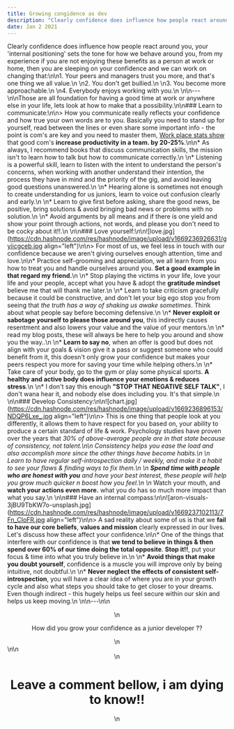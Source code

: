 ```yaml
---
title: Growing congidence as dev
description: "Clearly confidence does influence how people react around you, your 'internal positioning' sets the tone for how we behave around you, from my experience if you are not enjoying these benefits as a person at work or home, then you are sleeping on you..."
date: Jan 2 2021
---
```


Clearly confidence does influence how people react around you, your 'internal positioning' sets the tone for how we behave around you, from my experience if you are not enjoying these benefits as a person at work or home, then you are sleeping on your confidence and we can work on changing that:\n\n1. Your peers and managers trust you more, and that's one thing we all value.\n    \n2. You don't get bullied.\n    \n3. You become more approachable.\n    \n4. Everybody enjoys working with you.\n    \n\n---\n\nThose are all foundation for having a good time at work or anywhere else in your life, lets look at how to make that a possibility.\n\n### Learn to communicate:\n\n> How you communicate really reflects your confidence and how true your own words are to you. Basically you need to stand up for yourself, read between the lines or even share some important info - the point is com's are key and you need to master them, [Work place stats show](https://pumble.com/learn/communication/communication-statistics/) that good com's **increase productivity in a team. by 20-25%**.\n\n* As always, I recommend books that discuss communication skills, the mission isn't to learn how to talk but how to communicate correctly.\n    \n* Listening is a powerful skill, learn to listen with the intent to understand the person's concerns, when working with another understand their intention, the process they have in mind and the priority of the gig, and avoid leaving good questions unanswered.\n    \n* Hearing alone is sometimes not enough to create understanding for us juniors, learn to voice out confusion clearly and early.\n    \n* Learn to give first before asking, share the good news, be positive, bring solutions & avoid bringing bad news or problems with no solution.\n    \n* Avoid arguments by all means and if there is one yield and show your point through actions, not words, and please you don't need to be cocky about it!!.\n    \n\n### Love yourself:\n\n![love.jpg](https://cdn.hashnode.com/res/hashnode/image/upload/v1669236926631/gyiicgceb.jpg align=\"left\")\n\n> For most of us, we feel less in touch with our confidence because we aren't giving ourselves enough attention, time and love.\n\n* Practice self-grooming and appreciation, we all learn from you how to treat you and handle ourselves around you. **Set a good example in that regard my friend.**\n    \n* Stop playing the victims in your life, love your life and your people, accept what you have & adopt the **gratitude mindset** believe me that will thank me later.\n    \n* Learn to take criticism gracefully because it could be constructive, and don't let your big ego stop you from seeing that *the truth has a way of shaking us awake sometimes*. Think about what people say before becoming defensive.\n    \n* **Never exploit or sabotage yourself to please those around you**, this indirectly causes resentment and also lowers your value and the value of your mentors.\n    \n* read my blog posts, these will always be here to help you around and show you the way..\n    \n* **Learn to say no**, when an offer is good but does not align with your goals & vision give it a pass or suggest someone who could benefit from it, this doesn't only grow your confidence but makes your peers respect you more for saving your time while helping others.\n    \n* Take care of your body, go to the gym or play some physical sports. **A healthy and active body does influence your emotions & reduces stress**.\n    \n* I don't say this enough **\"STOP THAT NEGATIVE SELF TALK\"**, I don't wana hear it, and nobody else does including you. It's that simple.\n    \n\n### Develop Consistency:\n\n![chart.jpg](https://cdn.hashnode.com/res/hashnode/image/upload/v1669236896153/NDQP6Lxe_.jpg align=\"left\")\n\n> This is one thing that people look at you differently, it allows them to have respect for you based on, your ability to produce a certain standard of life & work. Psychology studies have proven over the years that **30% of above-**average people are in that state because of consistency, not talent.\n\n* Consistency helps you ease the load and also accomplish more since the other things have become habits.\n    \n* Learn to have regular self-introspection daily / weekly, and make it a habit to see your flaws & finding ways to fix them.\n    \n* **Spend time with people who are honest with you** and have your best interest, these people will help you grow much quicker n boost how you feel.\n    \n* Watch your mouth, and **watch your actions even more.** what you do has so much more impact than what you say.\n    \n\n### Have an internal compass:\n\n![aron-visuals-3jBU9TbKW7o-unsplash.jpg](https://cdn.hashnode.com/res/hashnode/image/upload/v1669237102113/7Fn_CIoFR.jpg align=\"left\")\n\n> A sad reality about some of us is that we **fail to have our core beliefs**, **values and mission** clearly expressed in our lives. Let's discuss how these affect your confidence.\n\n* One of the things that interfere with our confidence is that **we tend to believe in things & then spend over 60% of our time doing the total opposite**. **Stop it!!**, put your focus & time into what you truly believe in.\n    \n* **Avoid things that make you doubt yourself**, confidence is a muscle you will improve only by being intuitive, not doubtful.\n    \n* **Never neglect the effects of consistent self-introspection**, you will have a clear idea of where you are in your growth cycle and also what steps you should take to get closer to your dreams. Even though indirect - this hugely helps us feel secure within our skin and helps us keep moving.\n    \n\n---\n\n<center>\n<p>How did you grow your confidence as a junior developer ??</p>\n</center>\n\n<center>\n<h1><strong>Leave a comment bellow, i am dying to know!!</strong></h1>\n</center>
